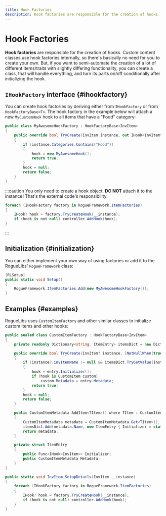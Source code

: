 ```yaml
---
title: Hook Factories
description: Hook factories are responsible for the creation of hooks. Custom content classes use hook factories internally, so there's basically no need for you to create your own. But, if you want to semi-automate the creation of a lot of different items/traits with slightly differing functionality, you can create a class, that will handle everything, and turn its parts on/off conditionally after initializing the hook.
---
```


# Hook Factories

**Hook factories** are responsible for the creation of hooks. Custom content classes use hook factories internally, so there's basically no need for you to create your own. But, if you want to semi-automate the creation of a lot of different items/traits with slightly differing functionality, you can create a class, that will handle everything, and turn its parts on/off conditionally after initializing the hook.

## `IHookFactory` interface {#ihookfactory}

You can create hook factories by deriving either from `IHookFactory` or from `HookFactoryBase<T>`. The hook factory in the example below will attach a new `MyCustomHook` hook to all items that have a "Food" category:

```csharp title="/MyAwesomeProject/MyAwesomeHookFactory.cs"
public class MyAwesomeHookFactory : HookFactoryBase<InvItem>
{
    public override bool TryCreate(InvItem instance, out IHook<InvItem> hook)
    {
        if (instance.Categories.Contains("Food"))
        {
            hook = new MyAwesomeHook();
            return true;
        }
        hook = null;
        return false;
    }
}
```

:::caution
You only need to create a hook object. **DO NOT** attach it to the instance! That's the external code's responsibility.

```csharp title="/RogueLibsCore/Patches/Patches_Items.cs"
foreach (IHookFactory factory in RogueFramework.ItemFactories)
{
    IHook? hook = factory.TryCreateHook(__instance);
    if (hook is not null) controller.AddHook(hook);
}
```
:::

## Initialization {#initialization}

You can either implement your own way of using factories or add it to the RogueLibs' `RogueFramework` class:

```csharp title="/MyAwesomeProject/MyAwesomeHookFactory.cs"
[RLSetup]
public static void Setup()
{
    RogueFramework.ItemFactories.Add(new MyAwesomeHookFactory());
}
```

## Examples {#examples}

RogueLibs uses `CustomItemFactory` and other similar classes to initialize custom items and other hooks:

```csharp title="/RogueLibsCore/Hooks/Items/CustomItemFactory.cs"
public sealed class CustomItemFactory : HookFactoryBase<InvItem>
{
    private readonly Dictionary<string, ItemEntry> itemsDict = new Dictionary<string, ItemEntry>();

    public override bool TryCreate(InvItem? instance, [NotNullWhen(true)] out IHook<InvItem>? hook)
    {
        if (instance?.invItemName != null && itemsDict.TryGetValue(instance.invItemName, out ItemEntry entry))
        {
            hook = entry.Initializer();
            if (hook is CustomItem custom)
                custom.Metadata = entry.Metadata;
            return true;
        }
        hook = null;
        return false;
    }

    public CustomItemMetadata AddItem<TItem>() where TItem : CustomItem, new()
    {
        CustomItemMetadata metadata = CustomItemMetadata.Get<TItem>();
        itemsDict.Add(metadata.Name, new ItemEntry { Initializer = static () => new TItem(), Metadata = metadata });
        return metadata;
    }

    private struct ItemEntry
    {
        public Func<IHook<InvItem>> Initializer;
        public CustomItemMetadata Metadata;
    }
}
```

```csharp title="/RogueLibsCore/Patches/Patches_Items.cs"
public static void InvItem_SetupDetails(InvItem __instance)
{
    foreach (IHookFactory factory in RogueFramework.ItemFactories)
    {
        IHook? hook = factory.TryCreateHook(__instance);
        if (hook is not null) controller.AddHook(hook);
    }
}
```
